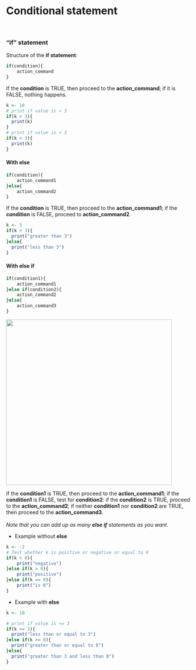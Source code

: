 # Conditional statement

<br>

<h3>"if" statement</h3>

Structure of the **if statement**:

```r
if(condition){
    action_command
}
```

If the **condition** is TRUE, then proceed to the **action_command**; if it is FALSE, nothing happens.
<br>

```r
k <- 10
# print if value is > 3
if(k > 3){
  print(k)
}
# print if value is < 3
if(k < 3){
  print(k)
}
```

<h4>With **else**</h4>

```r
if(condition){
    action_command1
}else{
    action_command2
}
```

If the **condition** is TRUE, then proceed to the **action_command1**; if the **condition** is FALSE, proceed to **action_command2**.

```r
k <- 3
if(k > 3){
  print("greater than 3")
}else{
  print("less than 3")
}
```


<h4>With **else if**</h4>

```r
if(condition1){
    action_command1
}else if(condition2){
    action_command2
}else{
    action_command3
}
```

<img src="images/ifelseif.png" width="450"/>

If the **condition1** is TRUE, then proceed to the **action_command1**; if the **condition1** is FALSE, test for **condition2**: if the **condition2** is TRUE, proceed to the **action_command2**; if neither **condition1** nor **condition2** are TRUE, then proceed to the **action_command3**.
<br><br>
*Note that you can add up as many **else if** statements as you want.*

* Example without **else**

```r
k <- -2
# Test whether k is positive or negative or equal to 0
if(k < 0){
	print("negative")
}else if(k > 0){
	print("positive")
}else if(k == 0){
	print("is 0")
}
```

* Example with **else**

```r
k <- 10

# print if value is <= 3
if(k <= 3){
  print("less than or equal to 3")
}else if(k >= 8){
  print("greater than or equal to 8")
}else{
  print("greater than 3 and less than 8")
}
```


